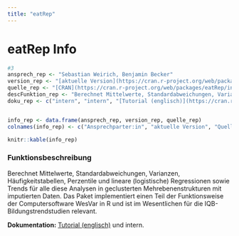 ```yaml
---
title: "eatRep"
---
```


# eatRep Info

```r
#3
ansprech_rep <- "Sebastian Weirich, Benjamin Becker"
version_rep <- "[aktuelle Version](https://cran.r-project.org/web/packages/eatRep/index.html)"
quelle_rep <- "[CRAN](https://cran.r-project.org/web/packages/eatRep/index.html)"
descFunktion_rep <- "Berechnet Mittelwerte, Standardabweichungen, Varianzen, Häufigkeitstabellen, Perzentile und lineare (logistische) Regressionen sowie Trends für alle diese Analysen in geclusterten Mehrebenenstrukturen mit imputierten Daten. Das Paket implementiert einen Teil der Funktionsweise der Computersoftware WesVar in R und ist im Wesentlichen für die IQB-Bildungstrendstudien relevant."
doku_rep <- c("intern", "intern", "[Tutorial (englisch)](https://cran.r-project.org/web//packages/eatRep/vignettes/eatRep.html)", "intern")


info_rep <- data.frame(ansprech_rep, version_rep, quelle_rep)
colnames(info_rep) <- c("Ansprechparter:in", "aktuelle Version", "Quelle")

knitr::kable(info_rep)
```

### Funktionsbeschreibung

Berechnet Mittelwerte, Standardabweichungen, Varianzen, Häufigkeitstabellen, Perzentile und lineare (logistische) Regressionen sowie Trends für alle diese Analysen in geclusterten Mehrebenenstrukturen mit imputierten Daten. Das Paket implementiert einen Teil der Funktionsweise der Computersoftware WesVar in R und ist im Wesentlichen für die IQB-Bildungstrendstudien relevant.

**Dokumentation:** [Tutorial (englisch)](https://cran.r-project.org/web//packages/eatRep/vignettes/eatRep.html) und intern.
